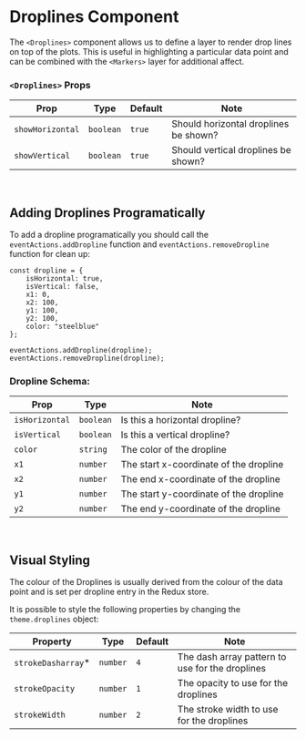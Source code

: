
<Meta title="Components/Droplines" />

# Droplines Component

The `<Droplines>` component allows us to define a layer to render drop lines on top of the plots. This is useful in highlighting a particular data point and can be combined with the `<Markers>` layer for additional affect.

<Canvas>
    <Story id="components-droplines--default" />
</Canvas>

### `<Droplines>` Props

| Prop             | Type      | Default | Note                                  |
| ---------------- | --------- | ------- | ------------------------------------- |
| `showHorizontal` | `boolean` | `true`  | Should horizontal droplines be shown? |
| `showVertical`   | `boolean` | `true`  | Should vertical droplines be shown?   |

<br />

## Adding Droplines Programatically

To add a dropline programatically you should call the `eventActions.addDropline` function and `eventActions.removeDropline` function for clean up:

```
const dropline = {
    isHorizontal: true,
    isVertical: false,
    x1: 0,
    x2: 100,
    y1: 100,
    y2: 100,
    color: "steelblue"
};

eventActions.addDropline(dropline);
eventActions.removeDropline(dropline);
```

### Dropline Schema:

| Prop           | Type      | Note                                   |
| -------------- | --------- | -------------------------------------- |
| `isHorizontal` | `boolean` | Is this a horizontal dropline?         |
| `isVertical`   | `boolean` | Is this a vertical dropline?           |
| `color`        | `string`  | The color of the dropline              |
| `x1`           | `number`  | The start x-coordinate of the dropline |
| `x2`           | `number`  | The end x-coordinate of the dropline   |
| `y1`           | `number`  | The start y-coordinate of the dropline |
| `y2`           | `number`  | The end y-coordinate of the dropline   |

<br />

## Visual Styling

The colour of the Droplines is usually derived from the colour of the data point and is set per dropline entry in the Redux store.

It is possible to style the following properties by changing the `theme.droplines` object:

| Property            | Type     | Default | Note                                            |
| ------------------- | -------- | ------- | ----------------------------------------------- |
| `strokeDasharray`\* | `number` | `4`     | The dash array pattern to use for the droplines |
| `strokeOpacity`     | `number` | `1`     | The opacity to use for the droplines            |
| `strokeWidth`       | `number` | `2`     | The stroke width to use for the droplines       |
